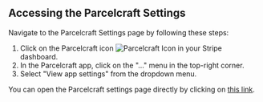 ## Accessing the Parcelcraft Settings

Navigate to the Parcelcraft Settings page by following these steps:

1. Click on the Parcelcraft icon ![Parcelcraft Icon](./../../public/images/favicon-16x16.png) in your Stripe dashboard.
2. In the Parcelcraft app, click on the "..." menu in the top-right corner.
3. Select "View app settings" from the dropdown menu.

You can open the Parcelcraft settings page directly by clicking on [this link](https://dashboard.stripe.com/settings/apps/com.productivity.parcelcraft). 